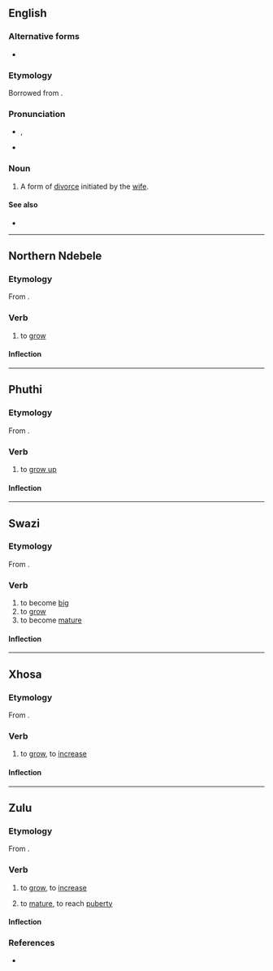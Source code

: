 ==English==
{{wikipedia}}

===Alternative forms===
* {{alter|en|khul'}}

===Etymology===
Borrowed from {{bor|en|ar|خُلْع}}. {{root|en|ar|خ ل ع}}

===Pronunciation===
* {{IPA|en|/kuːˈlɑː/}}, {{enPR|ko͞o-läʹ}}
* {{rhymes|en|ɑː}}

===Noun===
{{en-noun|-}}

# {{lb|en|Islam}} A form of [[divorce]] initiated by the [[wife]].

====See also====
* {{l|en|talaq}}

----

==Northern Ndebele==

===Etymology===
From {{inh|nd|bnt-pro|*-kʊ́da}}.

===Verb===
{{nd-verb|khúla}}

# to [[grow]]

====Inflection====
{{rfinfl|nd|verb}}

----

==Phuthi==

===Etymology===
From {{inh|bnt-phu|bnt-pro|*-kʊ́da}}.

===Verb===
{{bnt-phu-verb|khúla}}

# to [[grow up]]

====Inflection====
{{rfinfl|bnt-phu|verb}}

----

==Swazi==

===Etymology===
From {{inh|ss|bnt-pro|*-kʊ́da}}.

===Verb===
{{ss-verb|khúla}}

# to become [[big]]
# to [[grow]]
# to become [[mature]]

====Inflection====
{{rfinfl|ss|verb}}

----

==Xhosa==

===Etymology===
From {{inh|xh|bnt-pro|*-kʊ́da}}.

===Verb===
{{xh-verb|khûla}}

# {{lb|xh|intransitive}} to [[grow]], to [[increase]]

====Inflection====
{{rfinfl|xh|verb}}

----

==Zulu==

===Etymology===
From {{inh|zu|bnt-pro|*-kʊ́da}}.

===Verb===
{{zu-verb|khûla}}

# {{lb|zu|intransitive}} to [[grow]], to [[increase]]
# {{lb|zu|intransitive}} to [[mature]], to reach [[puberty]]

====Inflection====
{{zu-infl-verb|HH}}

===References===
* {{R:zu:ZED||3.9}}